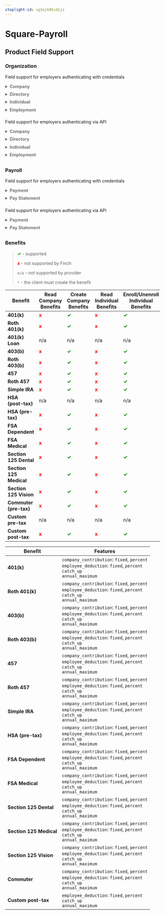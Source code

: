 ```yaml
---
stoplight-id: vg3ajk05idijz
---
```


# Square-Payroll

<!--## Initial Integration Set Up [uncomment to add section]-->

<!--## Employer Onboarding [uncomment to add section]-->

## Product Field Support

### Organization
<!--
type: tab
title: Credentials
-->
Field support for employers authenticating with credentials
<details style="color:#737373;padding-bottom:0.6em">
<summary><h4 style="display:inline">Company</strong></summary>


  Field | Support
  ---- | -----
  `id` | <strong><span style="color:green">✓</span></strong>
  `legal_name` | <strong><span style="color:green">✓</span></strong>
  `entity.type` | <strong><span style="color:green">✓</span></strong>
  `entity.subtype` | <strong><span style="color:green">✓</span></strong>
  `primary_email` | <strong><span style="color:grey">-</span></strong>
  `primary_phone_number` | <strong><span style="color:green">✓</span></strong>
  `ein` | <strong><span style="color:green">✓</span></strong>
  `departments[].name` | <strong><span style="color:grey">-</span></strong>
  `departments[].parent`|
  `departments[].parent.name`|
  `locations[].line1` | <strong><span style="color:grey">-</span></strong>
  `locations[].line2` | <strong><span style="color:grey">-</span></strong>
  `locations[].city` | <strong><span style="color:grey">-</span></strong>
  `locations[].state` | <strong><span style="color:grey">-</span></strong>
  `locations[].postal_code` | <strong><span style="color:grey">-</span></strong>
  `locations[].country` | <strong><span style="color:grey">-</span></strong>
  `accounts[].routing_number` | <strong><span style="color:grey">-</span></strong>
  `accounts[].account_name` | <strong><span style="color:grey">-</span></strong>
  `accounts[].institution_name` | <strong><span style="color:grey">-</span></strong>
  `accounts[].account_type` | <strong><span style="color:grey">-</span></strong>
  `accounts[].account_number` | <strong><span style="color:grey">-</span></strong>

</details>

<details style="color:#737373;padding-bottom:0.6em">
<summary><h4 style="display:inline">Directory</strong></summary>

  Field | Support
  --- | ---
  `id` | <strong><span style="color:green">✓</span></strong>
  `first_name` | <strong><span style="color:green">✓</span></strong>
  `middle_name` | <strong><span style="color:green">✓</span></strong>
  `last_name` | <strong><span style="color:green">✓</span></strong>
  `manager.id` | <strong><span style="color:grey">-</span></strong>
  `department.name` | <strong><span style="color:grey">-</span></strong>
  `is_active` | <strong><span style="color:green">✓</span></strong>

</details>

<details style="color:#737373;padding-bottom:0.6em">
<summary><h4 style="display:inline">Individual</strong></summary>


  Field | Support
  --- | ---
  `id` | <strong><span style="color:green">✓</span></strong>
  `first_name` | <strong><span style="color:green">✓</span></strong>
  `middle_name` | <strong><span style="color:green">✓</span></strong>
  `last_name` | <strong><span style="color:green">✓</span></strong>
  `preferred_name` | <strong><span style="color:grey">-</span></strong>
  `emails[].data` | <strong><span style="color:green">✓</span></strong>
  `emails[].type` | <strong><span style="color:green">✓</span></strong>
  `phone_numbers[].data` | <strong><span style="color:grey">-</span></strong>
  `phone_numbers[].type` | <strong><span style="color:grey">-</span></strong>
  `dob` | <strong><span style="color:green">✓</span></strong>
  `residence.line1` | <strong><span style="color:green">✓</span></strong>
  `residence.line2` | <strong><span style="color:green">✓</span></strong>
  `residence.city` | <strong><span style="color:green">✓</span></strong>
  `residence.state` | <strong><span style="color:green">✓</span></strong>
  `residence.postal_code` | <strong><span style="color:green">✓</span></strong>
  `residence.country` | <strong><span style="color:green">✓</span></strong>
  `gender` | <strong><span style="color:grey">-</span></strong>
  `ethnicity` | <strong><span style="color:grey">-</span></strong>
  `ssn` | <strong><span style="color:grey">-</span></strong>
  `encrypted_ssn` | <strong><span style="color:grey">-</span></strong>

</details>

<details style="color:#737373;padding-bottom:0.6em">
<summary><h4 style="display:inline">Employment</strong></summary>


  Field | Support
  --- | ---
  `id` | <strong><span style="color:green">✓</span></strong>
  `source_id` | <strong><span style="color:green">✓</span></strong>
  `first_name` | <strong><span style="color:green">✓</span></strong>
  `middle_name` | <strong><span style="color:green">✓</span></strong>
  `last_name` | <strong><span style="color:green">✓</span></strong>
  `title` | <strong><span style="color:green">✓</span></strong>
  `manager.id` | <strong><span style="color:grey">-</span></strong>
  `department.name` | <strong><span style="color:grey">-</span></strong>
  `employment.type` | <strong><span style="color:green">✓</span></strong>
  `employment.subtype` | <strong><span style="color:green">✓</span></strong>
  `start_date` | <strong><span style="color:green">✓</span></strong>
  `end_date` | <strong><span style="color:green">✓</span></strong>
  `is_active` | <strong><span style="color:green">✓</span></strong>
  `location.line1` | <strong><span style="color:green">✓</span></strong>
  `location.line2` | <strong><span style="color:green">✓</span></strong>
  `location.city` | <strong><span style="color:green">✓</span></strong>
  `location.state` | <strong><span style="color:green">✓</span></strong>
  `location.postal_code` | <strong><span style="color:green">✓</span></strong>
  `location.country` | <strong><span style="color:green">✓</span></strong>
  `income.unit` | <strong><span style="color:green">✓</span></strong>
  `income.amount` | <strong><span style="color:green">✓</span></strong>
  `income.currency` | <strong><span style="color:green">✓</span></strong>
  `income_history` | <strong><span style="color:grey">-</span></strong>
  `class_code` | <strong><span style="color:grey">-</span></strong>
  `custom_fields` | <strong><span style="color:grey">-</span></strong>

</details>

<!--
type: tab
title: API
-->
Field support for employers authenticating via API
<details style="color:#737373;padding-bottom:0.6em">
<summary><h4 style="display:inline">Company</strong></summary>


  Field | Support
  ---- | -----
  `id` | <strong><span style="color:green">✓</span></strong>
  `legal_name` | <strong><span style="color:green">✓</span></strong>
  `entity.type` | <strong><span style="color:grey">-</span></strong>
  `entity.subtype` | <strong><span style="color:grey">-</span></strong>
  `primary_email` | <strong><span style="color:green">✓</span></strong>
  `primary_phone_number` | <strong><span style="color:green">✓</span></strong>
  `ein` | <strong><span style="color:grey">-</span></strong>
  `departments[].name` | <strong><span style="color:grey">-</span></strong>
  `departments[].parent`|
  `departments[].parent.name`|
  `locations[].line1` | <strong><span style="color:green">✓</span></strong>
  `locations[].line2` | <strong><span style="color:green">✓</span></strong>
  `locations[].city` | <strong><span style="color:green">✓</span></strong>
  `locations[].state` | <strong><span style="color:green">✓</span></strong>
  `locations[].postal_code` | <strong><span style="color:green">✓</span></strong>
  `locations[].country` | <strong><span style="color:green">✓</span></strong>
  `accounts[].routing_number` | <strong><span style="color:grey">-</span></strong>
  `accounts[].account_name` | <strong><span style="color:grey">-</span></strong>
  `accounts[].institution_name` | <strong><span style="color:green">✓</span></strong>
  `accounts[].account_type` | <strong><span style="color:green">✓</span></strong>
  `accounts[].account_number` | <strong><span style="color:green">✓</span></strong>

</details>

<details style="color:#737373;padding-bottom:0.6em">
<summary><h4 style="display:inline">Directory</strong></summary>

  Field | Support
  --- | ---
  `id` | <strong><span style="color:green">✓</span></strong>
  `first_name` | <strong><span style="color:green">✓</span></strong>
  `middle_name` | <strong><span style="color:grey">-</span></strong>
  `last_name` | <strong><span style="color:green">✓</span></strong>
  `manager.id` | <strong><span style="color:grey">-</span></strong>
  `department.name` | <strong><span style="color:grey">-</span></strong>
  `is_active` | <strong><span style="color:green">✓</span></strong>

</details>

<details style="color:#737373;padding-bottom:0.6em">
<summary><h4 style="display:inline">Individual</strong></summary>


  Field | Support
  --- | ---
  `id` | <strong><span style="color:green">✓</span></strong>
  `first_name` | <strong><span style="color:green">✓</span></strong>
  `middle_name` | <strong><span style="color:grey">-</span></strong>
  `last_name` | <strong><span style="color:green">✓</span></strong>
  `preferred_name` | <strong><span style="color:grey">-</span></strong>
  `emails[].data` | <strong><span style="color:green">✓</span></strong>
  `emails[].type` | <strong><span style="color:green">✓</span></strong>
  `phone_numbers[].data` | <strong><span style="color:green">✓</span></strong>
  `phone_numbers[].type` | <strong><span style="color:green">✓</span></strong>
  `dob` | <strong><span style="color:grey">-</span></strong>
  `residence.line1` | <strong><span style="color:grey">-</span></strong>
  `residence.line2` | <strong><span style="color:grey">-</span></strong>
  `residence.city` | <strong><span style="color:grey">-</span></strong>
  `residence.state` | <strong><span style="color:grey">-</span></strong>
  `residence.postal_code` | <strong><span style="color:grey">-</span></strong>
  `residence.country` | <strong><span style="color:grey">-</span></strong>
  `gender` | <strong><span style="color:grey">-</span></strong>
  `ethnicity` | <strong><span style="color:grey">-</span></strong>
  `ssn` | <strong><span style="color:grey">-</span></strong>
  `encrypted_ssn` | <strong><span style="color:grey">-</span></strong>

</details>

<details style="color:#737373;padding-bottom:0.6em">
<summary><h4 style="display:inline">Employment</strong></summary>


  Field | Support
  --- | ---
  `id` | <strong><span style="color:green">✓</span></strong>
  `source_id` | <strong><span style="color:green">✓</span></strong>
  `first_name` | <strong><span style="color:green">✓</span></strong>
  `middle_name` | <strong><span style="color:green">✓</span></strong>
  `last_name` | <strong><span style="color:green">✓</span></strong>
  `title` | <strong><span style="color:green">✓</span></strong>
  `manager.id` | <strong><span style="color:green">✓</span></strong>
  `department.name` | <strong><span style="color:green">✓</span></strong>
  `employment.type` | <strong><span style="color:green">✓</span></strong>
  `employment.subtype` | <strong><span style="color:green">✓</span></strong>
  `start_date` | <strong><span style="color:green">✓</span></strong>
  `end_date` | <strong><span style="color:green">✓</span></strong>
  `is_active` | <strong><span style="color:green">✓</span></strong>
  `location.line1` | <strong><span style="color:green">✓</span></strong>
  `location.line2` | <strong><span style="color:green">✓</span></strong>
  `location.city` | <strong><span style="color:green">✓</span></strong>
  `location.state` | <strong><span style="color:green">✓</span></strong>
  `location.postal_code` | <strong><span style="color:green">✓</span></strong>
  `location.country` | <strong><span style="color:green">✓</span></strong>
  `income.unit` | <strong><span style="color:green">✓</span></strong>
  `income.amount` | <strong><span style="color:green">✓</span></strong>
  `income.currency` | <strong><span style="color:green">✓</span></strong>
  `income_history` | <strong><span style="color:green">✓</span></strong>
  `class_code` | <strong><span style="color:green">✓</span></strong>
  `custom_fields` | <strong><span style="color:green">✓</span></strong>

</details>

<!-- type: tab-end -->


### Payroll

<!--
type: tab
title: Credentials
-->
Field support for employers authenticating with credentials
<details style="color:#737373;padding-bottom:0.6em">
<summary><h4 style="display:inline">Payment</strong></summary>


  Field | Support
  --- | ---
  `id` | <strong><span style="color:green">✓</span></strong>
  `pay_period.start_date` | <strong><span style="color:green">✓</span></strong>
  `pay_period.end_date` | <strong><span style="color:green">✓</span></strong>
  `pay_date` | <strong><span style="color:green">✓</span></strong>
  `debit_date` | <strong><span style="color:grey">-</span></strong>
  `company_debit` | <strong><span style="color:green">✓</span></strong>
  `gross_pay` | <strong><span style="color:green">✓</span></strong>
  `net_pay` | <strong><span style="color:green">✓</span></strong>
  `employer_taxes` | <strong><span style="color:green">✓</span></strong>
  `employee_taxes` | <strong><span style="color:green">✓</span></strong>
  `individual_ids` | <strong><span style="color:green">✓</span></strong>


</details>

<details style="color:#737373;padding-bottom:0.6em">
<summary><h4 style="display:inline">Pay Statement</strong></summary>


  Field | Support
  --- | ---
  `individual_id` | <strong><span style="color:green">✓</span></strong>
  `type` | <strong><span style="color:green">✓</span></strong>
  `payment_method` | <strong><span style="color:green">✓</span></strong>
  `total_hours` | <strong><span style="color:green">✓</span></strong>
  `gross_pay` | <strong><span style="color:green">✓</span></strong>
  `net_pay` | <strong><span style="color:green">✓</span></strong>
  `earnings[].type` | <strong><span style="color:green">✓</span></strong>
  `earnings[].name` | <strong><span style="color:green">✓</span></strong>
  `earnings[].amount` | <strong><span style="color:green">✓</span></strong>
  `earnings[].currency` | <strong><span style="color:green">✓</span></strong>
  `earnings[].hours` | <strong><span style="color:green">✓</span></strong>
  `taxes[].type` | <strong><span style="color:green">✓</span></strong>
  `taxes[].name` | <strong><span style="color:green">✓</span></strong>
  `taxes[].amount` | <strong><span style="color:green">✓</span></strong>
  `taxes[].currency` | <strong><span style="color:green">✓</span></strong>
  `employee_deductions[].type` | <strong><span style="color:green">✓</span></strong>
  `employee_deductions[].name` | <strong><span style="color:green">✓</span></strong>
  `employee_deductions[].amount` | <strong><span style="color:green">✓</span></strong>
  `employee_deductions[].currency` | <strong><span style="color:green">✓</span></strong>
  `employee_deductions[].pre_tax` | <strong><span style="color:green">✓</span></strong>
  `employer_contributions[].type` | <strong><span style="color:green">✓</span></strong>
  `employer_contributions[].name` | <strong><span style="color:green">✓</span></strong>
  `employer_contributions[].amount` | <strong><span style="color:green">✓</span></strong>
  `employer_contributions[].currency` | <strong><span style="color:green">✓</span></strong>

</details>

<!--
type: tab
title: API
-->
Field support for employers authenticating via API
<details style="color:#737373;padding-bottom:0.6em">
<summary><h4 style="display:inline">Payment</strong></summary>


  Field | Support
  --- | ---
  `id` | <strong><span style="color:grey">-</span></strong>
  `pay_period.start_date` | <strong><span style="color:grey">-</span></strong>
  `pay_period.end_date` | <strong><span style="color:grey">-</span></strong>
  `pay_date` | <strong><span style="color:grey">-</span></strong>
  `debit_date` | <strong><span style="color:grey">-</span></strong>
  `company_debit` | <strong><span style="color:grey">-</span></strong>
  `gross_pay` | <strong><span style="color:grey">-</span></strong>
  `net_pay` | <strong><span style="color:grey">-</span></strong>
  `employer_taxes` | <strong><span style="color:grey">-</span></strong>
  `employee_taxes` | <strong><span style="color:grey">-</span></strong>
  `individual_ids` | <strong><span style="color:grey">-</span></strong>


</details>

<details style="color:#737373;padding-bottom:0.6em">
<summary><h4 style="display:inline">Pay Statement</strong></summary>


  Field | Support
  --- | ---
  `individual_id` | <strong><span style="color:grey">-</span></strong>
  `type` | <strong><span style="color:grey">-</span></strong>
  `payment_method` | <strong><span style="color:grey">-</span></strong>
  `total_hours` | <strong><span style="color:grey">-</span></strong>
  `gross_pay` | <strong><span style="color:grey">-</span></strong>
  `net_pay` | <strong><span style="color:grey">-</span></strong>
  `earnings[].type` | <strong><span style="color:grey">-</span></strong>
  `earnings[].name` | <strong><span style="color:grey">-</span></strong>
  `earnings[].amount` | <strong><span style="color:grey">-</span></strong>
  `earnings[].currency` | <strong><span style="color:grey">-</span></strong>
  `earnings[].hours` | <strong><span style="color:grey">-</span></strong>
  `taxes[].type` | <strong><span style="color:grey">-</span></strong>
  `taxes[].name` | <strong><span style="color:grey">-</span></strong>
  `taxes[].amount` | <strong><span style="color:grey">-</span></strong>
  `taxes[].currency` | <strong><span style="color:grey">-</span></strong>
  `employee_deductions[].type` | <strong><span style="color:grey">-</span></strong>
  `employee_deductions[].name` | <strong><span style="color:grey">-</span></strong>
  `employee_deductions[].amount` | <strong><span style="color:grey">-</span></strong>
  `employee_deductions[].currency` | <strong><span style="color:grey">-</span></strong>
  `employee_deductions[].pre_tax` | <strong><span style="color:grey">-</span></strong>
  `employer_contributions[].type` | <strong><span style="color:grey">-</span></strong>
  `employer_contributions[].name` | <strong><span style="color:grey">-</span></strong>
  `employer_contributions[].amount` | <strong><span style="color:grey">-</span></strong>
  `employer_contributions[].currency` | <strong><span style="color:grey">-</span></strong>

</details>

<!-- type: tab-end -->

### Benefits
><strong><span style="color:green">✓</span></strong> - supported
>
><strong><span style="color:red">x</span></strong> - not supported by Finch
>
>`n/a` - not supported by provider
>
>`*` - the client must create the benefit
<!--
type: tab
title: Supported Operations
-->

Benefit | Read Company Benefits | Create Company Benefits | Read Individual Benefits | Enroll/Unenroll Individual Benefits
--------|----------|---------|------------|------------
**401(k)** | <strong><span style="color:red">x</span></strong> | <strong><span style="color:green">✓</span></strong> | <strong><span style="color:red">x</span></strong> | <strong><span style="color:green">✓</span></strong> |
**Roth 401(k)** | <strong><span style="color:red">x</span></strong> | <strong><span style="color:green">✓</span></strong> | <strong><span style="color:red">x</span></strong> | <strong><span style="color:green">✓</span></strong> |
**401(k) Loan** | n/a | n/a | n/a | n/a |
**403(b)** | <strong><span style="color:red">x</span></strong> | <strong><span style="color:green">✓</span></strong> | <strong><span style="color:red">x</span></strong> | <strong><span style="color:green">✓</span></strong> |
**Roth 403(b)** | <strong><span style="color:red">x</span></strong> | <strong><span style="color:green">✓</span></strong> | <strong><span style="color:red">x</span></strong> | <strong><span style="color:green">✓</span></strong> |
**457** | <strong><span style="color:red">x</span></strong> | <strong><span style="color:green">✓</span></strong> | <strong><span style="color:red">x</span></strong> | <strong><span style="color:green">✓</span></strong> |
**Roth 457**  | <strong><span style="color:red">x</span></strong> | <strong><span style="color:green">✓</span></strong> | <strong><span style="color:red">x</span></strong> | <strong><span style="color:green">✓</span></strong> |
**Simple IRA** | <strong><span style="color:red">x</span></strong> | <strong><span style="color:green">✓</span></strong> | <strong><span style="color:red">x</span></strong> | <strong><span style="color:green">✓</span></strong> |
**HSA (post-tax)** | n/a | n/a | n/a | n/a |
**HSA (pre-tax)** | <strong><span style="color:red">x</span></strong> | <strong><span style="color:green">✓</span></strong> | <strong><span style="color:red">x</span></strong> | <strong><span style="color:green">✓</span></strong> |
**FSA Dependent** | <strong><span style="color:red">x</span></strong> | <strong><span style="color:green">✓</span></strong> | <strong><span style="color:red">x</span></strong> | <strong><span style="color:green">✓</span></strong> |
**FSA Medical** | <strong><span style="color:red">x</span></strong> | <strong><span style="color:green">✓</span></strong> | <strong><span style="color:red">x</span></strong> | <strong><span style="color:green">✓</span></strong> |
**Section 125 Dental** | <strong><span style="color:red">x</span></strong> | <strong><span style="color:green">✓</span></strong> | <strong><span style="color:red">x</span></strong> | <strong><span style="color:green">✓</span></strong> |
**Section 125 Medical** | <strong><span style="color:red">x</span></strong> | <strong><span style="color:green">✓</span></strong> | <strong><span style="color:red">x</span></strong> | <strong><span style="color:green">✓</span></strong> |
**Section 125 Vision** | <strong><span style="color:red">x</span></strong> | <strong><span style="color:green">✓</span></strong> | <strong><span style="color:red">x</span></strong> | <strong><span style="color:green">✓</span></strong> |
**Commuter (pre-tax)** | <strong><span style="color:red">x</span></strong> | <strong><span style="color:green">✓</span></strong> | <strong><span style="color:red">x</span></strong> | <strong><span style="color:green">✓</span></strong> |
**Custom pre-tax** | n/a | n/a | n/a | n/a |
**Custom post-tax** | <strong><span style="color:red">x</span></strong> | <strong><span style="color:green">✓</span></strong> | <strong><span style="color:red">x</span></strong> | <strong><span style="color:green">✓</span></strong> |

<!--
type: tab
title: Supported Features
-->

Benefit | Features
--------|----------
**401(k)** | `company_contribution`: `fixed`, `percent`<br>`employee_deduction`: `fixed`, `percent`<br>`catch_up`<br>`annual_maximum`
**Roth 401(k)** | `company_contribution`: `fixed`, `percent`<br>`employee_deduction`: `fixed`, `percent`<br>`catch_up`<br>`annual_maximum`
**403(b)** | `company_contribution`: `fixed`, `percent`<br>`employee_deduction`: `fixed`, `percent`<br>`catch_up`<br>`annual_maximum`
**Roth 403(b)**| `company_contribution`: `fixed`, `percent`<br>`employee_deduction`: `fixed`, `percent`<br>`catch_up`<br>`annual_maximum`
**457** | `company_contribution`: `fixed`, `percent`<br>`employee_deduction`: `fixed`, `percent`<br>`catch_up`<br>`annual_maximum`
**Roth 457**| `company_contribution`: `fixed`, `percent`<br>`employee_deduction`: `fixed`, `percent`<br>`catch_up`<br>`annual_maximum`
**Simple IRA**| `company_contribution`: `fixed`, `percent`<br>`employee_deduction`: `fixed`, `percent`<br>`catch_up`<br>`annual_maximum`
**HSA (pre-tax)**| `company_contribution`: `fixed`, `percent`<br>`employee_deduction`: `fixed`, `percent`<br>`catch_up`<br>`annual_maximum`
**FSA Dependent** | `company_contribution`: `fixed`, `percent`<br>`employee_deduction`: `fixed`, `percent`<br>`catch_up`<br>`annual_maximum`
**FSA Medical** | `company_contribution`: `fixed`, `percent`<br>`employee_deduction`: `fixed`, `percent`<br>`catch_up`<br>`annual_maximum`
**Section 125 Dental** | `company_contribution`: `fixed`, `percent`<br>`employee_deduction`: `fixed`, `percent`<br>`catch_up`<br>`annual_maximum`
**Section 125 Medical**| `company_contribution`: `fixed`, `percent`<br>`employee_deduction`: `fixed`, `percent`<br>`catch_up`<br>`annual_maximum`
**Section 125 Vision** | `company_contribution`: `fixed`, `percent`<br>`employee_deduction`: `fixed`, `percent`<br>`catch_up`<br>`annual_maximum`
**Commuter** | `company_contribution`: `fixed`, `percent`<br>`employee_deduction`: `fixed`, `percent`<br>`catch_up`<br>`annual_maximum`
**Custom post-tax** | `employee_deduction`: `fixed`, `percent`<br>`catch_up`<br>`annual_maximum`

<!-- type: tab-end -->

